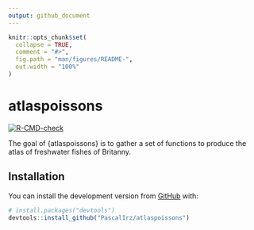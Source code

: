 ```yaml
---
output: github_document
---
```


<!-- README.md is generated from README.Rmd. Please edit that file -->

```r
knitr::opts_chunk$set(
  collapse = TRUE,
  comment = "#>",
  fig.path = "man/figures/README-",
  out.width = "100%"
)
```

# atlaspoissons

<!-- badges: start -->
[![R-CMD-check](https://github.com/PascalIrz/atlaspoissons/actions/workflows/R-CMD-check.yaml/badge.svg)](https://github.com/PascalIrz/atlaspoissons/actions/workflows/R-CMD-check.yaml)
<!-- badges: end -->

The goal of {atlaspoissons} is to gather a set of functions to produce the atlas of freshwater fishes of Britanny.

## Installation

You can install the development version from [GitHub](https://github.com/) with:

``` r
# install.packages("devtools")
devtools::install_github("PascalIrz/atlaspoissons")
```
